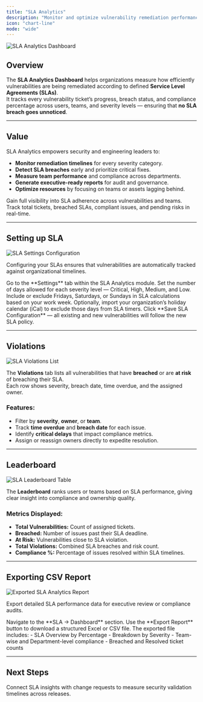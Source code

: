 ```yaml
---
title: "SLA Analytics"
description: "Monitor and optimize vulnerability remediation performance with SLA tracking, team metrics, and automated compliance reporting."
icon: "chart-line"
mode: "wide"
---
```


<Frame caption="SLA Analytics Dashboard showing SLA overview and team performance">
  <img src="/images/vm/sla1.png" alt="SLA Analytics Dashboard" />
</Frame>

## Overview

The **SLA Analytics Dashboard** helps organizations measure how efficiently vulnerabilities are being remediated according to defined **Service Level Agreements (SLAs)**.  
It tracks every vulnerability ticket’s progress, breach status, and compliance percentage across users, teams, and severity levels — ensuring that **no SLA breach goes unnoticed**.

---

## Value

SLA Analytics empowers security and engineering leaders to:

- **Monitor remediation timelines** for every severity category.
- **Detect SLA breaches** early and prioritize critical fixes.
- **Measure team performance** and compliance across departments.
- **Generate executive-ready reports** for audit and governance.
- **Optimize resources** by focusing on teams or assets lagging behind.

<Columns cols={2}>
  <Card title="Compliance Visibility" icon="shield-check">
    Gain full visibility into SLA adherence across vulnerabilities and teams.
  </Card>
  <Card title="Automated Metrics" icon="bar-chart">
    Track total tickets, breached SLAs, compliant issues, and pending risks in real-time.
  </Card>
</Columns>

---

## Setting up SLA


<Frame caption="SLA Configuration Settings for severity and weekends">
  <img src="/images/vm/sla4.png" alt="SLA Settings Configuration" />
</Frame>


Configuring your SLAs ensures that vulnerabilities are automatically tracked against organizational timelines.

<Steps>
  <Step title="Navigate to SLA → Settings">
    Go to the **Settings** tab within the SLA Analytics module.
  </Step>
  <Step title="Define SLA Durations">
    Set the number of days allowed for each severity level — Critical, High, Medium, and Low.
  </Step>
  <Step title="Adjust Weekend Configuration">
    Include or exclude Fridays, Saturdays, or Sundays in SLA calculations based on your work week.
  </Step>
  <Step title="Add Holiday Exceptions">
    Optionally, import your organization’s holiday calendar (iCal) to exclude those days from SLA timers.
  </Step>
  <Step title="Save Configuration">
    Click **Save SLA Configuration** — all existing and new vulnerabilities will follow the new SLA policy.
  </Step>
</Steps>

---

## Violations

<Frame caption="SLA Violations View — critical and medium issues by owner">
  <img src="/images/vm/sla2.png" alt="SLA Violations List" />
</Frame>

The **Violations** tab lists all vulnerabilities that have **breached** or are **at risk** of breaching their SLA.  
Each row shows severity, breach date, time overdue, and the assigned owner.



### Features:
- Filter by **severity**, **owner**, or **team**.
- Track **time overdue** and **breach date** for each issue.
- Identify **critical delays** that impact compliance metrics.
- Assign or reassign owners directly to expedite resolution.

---

## Leaderboard

<Frame caption="Leaderboard showing team SLA compliance percentage">
  <img src="/images/vm/sla3.png" alt="SLA Leaderboard Table" />
</Frame>

The **Leaderboard** ranks users or teams based on SLA performance, giving clear insight into compliance and ownership quality.



### Metrics Displayed:
- **Total Vulnerabilities:** Count of assigned tickets.  
- **Breached:** Number of issues past their SLA deadline.  
- **At Risk:** Vulnerabilities close to SLA violation.  
- **Total Violations:** Combined SLA breaches and risk count.  
- **Compliance %:** Percentage of issues resolved within SLA timelines.

---

## Exporting CSV Report

<Frame caption="Sample exported SLA compliance report in Excel format">
  <img src="/images/vm/sla6.png" alt="Exported SLA Analytics Report" />
</Frame>

Export detailed SLA performance data for executive review or compliance audits.

<Steps>
  <Step title="Open the SLA Dashboard">
    Navigate to the **SLA → Dashboard** section.
  </Step>
  <Step title="Click Export Report">
    Use the **Export Report** button to download a structured Excel or CSV file.
  </Step>
  <Step title="Review Metrics">
    The exported file includes:
    - SLA Overview by Percentage
    - Breakdown by Severity
    - Team-wise and Department-level compliance
    - Breached and Resolved ticket counts
  </Step>
</Steps>



---

## Next Steps

<Card title="View Change Management Metrics" icon="arrow-right" href="/images/vm/change-management">
  Connect SLA insights with change requests to measure security validation timelines across releases.
</Card>
